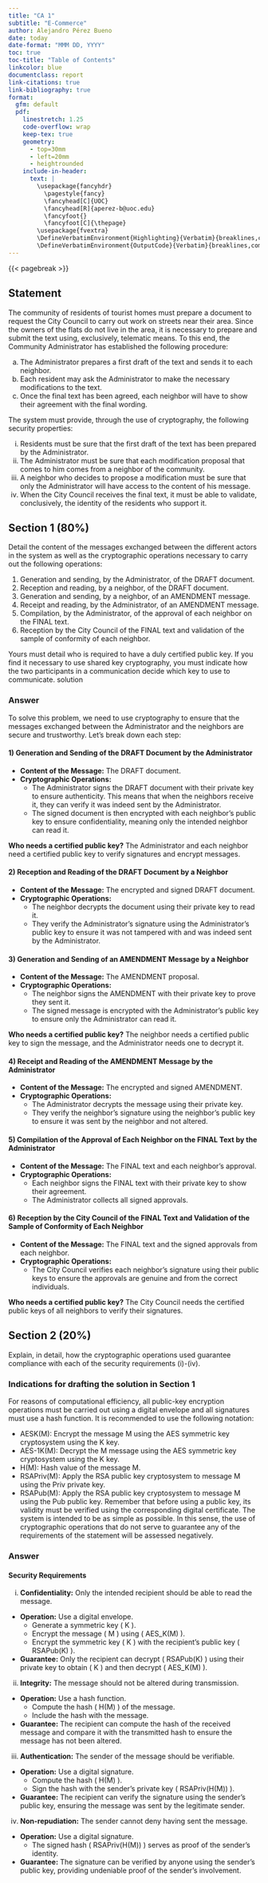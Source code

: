```yaml
---
title: "CA 1"
subtitle: "E-Commerce"
author: Alejandro Pérez Bueno
date: today
date-format: "MMM DD, YYYY"
toc: true
toc-title: "Table of Contents"
linkcolor: blue
documentclass: report
link-citations: true
link-bibliography: true
format:
  gfm: default
  pdf:
    linestretch: 1.25
    code-overflow: wrap
    keep-tex: true
    geometry:
      - top=30mm
      - left=20mm
      - heightrounded
    include-in-header:
      text: |
        \usepackage{fancyhdr}
          \pagestyle{fancy}
          \fancyhead[C]{UOC}
          \fancyhead[R]{aperez-b@uoc.edu}
          \fancyfoot{}
          \fancyfoot[C]{\thepage}
        \usepackage{fvextra}
        \DefineVerbatimEnvironment{Highlighting}{Verbatim}{breaklines,commandchars=\\\{\}}
        \DefineVerbatimEnvironment{OutputCode}{Verbatim}{breaklines,commandchars=\\\{\}}
---
```


{{< pagebreak >}}

## Statement

The community of residents of tourist homes must prepare a document to
request the City Council to carry out work on streets near their area.
Since the owners of the flats do not live in the area, it is necessary to prepare
and submit the text using, exclusively, telematic means. To this end, the
Community Administrator has established the following procedure:

a. The Administrator prepares a first draft of the text and sends it to each
neighbor.
b. Each resident may ask the Administrator to make the necessary
modifications to the text.
c. Once the final text has been agreed, each neighbor will have to show
their agreement with the final wording.

The system must provide, through the use of cryptography, the following security properties:

i. Residents must be sure that the first draft of the text has been
prepared by the Administrator.
i. The Administrator must be sure that each modification proposal that
comes to him comes from a neighbor of the community.
i. A neighbor who decides to propose a modification must be sure that
only the Administrator will have access to the content of his
message.
i. When the City Council receives the final text, it must be able to
validate, conclusively, the identity of the residents who support it.

## Section 1 (80%)

Detail the content of the messages exchanged between the
different actors in the system as well as the cryptographic operations necessary
to carry out the following operations:

1. Generation and sending, by the Administrator, of the DRAFT document.
2. Reception and reading, by a neighbor, of the DRAFT document.
3. Generation and sending, by a neighbor, of an AMENDMENT message.
4. Receipt and reading, by the Administrator, of an AMENDMENT message.
5. Compilation, by the Administrator, of the approval of each neighbor on the FINAL text.
6. Reception by the City Council of the FINAL text and validation of the sample of conformity of each neighbor.

Yours must detail who is required to have a duly certified public key. If you find
it necessary to use shared key cryptography, you must indicate how the two
participants in a communication decide which key to use to communicate.
solution

### Answer

To solve this problem, we need to use cryptography to ensure that the messages exchanged between the Administrator and the neighbors are secure and trustworthy. Let's break down each step:

#### 1) Generation and Sending of the DRAFT Document by the Administrator

- **Content of the Message:** The DRAFT document.
- **Cryptographic Operations:**
  - The Administrator signs the DRAFT document with their private key to ensure authenticity. This means that when the neighbors receive it, they can verify it was indeed sent by the Administrator.
  - The signed document is then encrypted with each neighbor's public key to ensure confidentiality, meaning only the intended neighbor can read it.

::: {.callout-note}
**Who needs a certified public key?** The Administrator and each neighbor need a certified public key to verify signatures and encrypt messages.
:::

#### 2) Reception and Reading of the DRAFT Document by a Neighbor

- **Content of the Message:** The encrypted and signed DRAFT document.
- **Cryptographic Operations:**
  - The neighbor decrypts the document using their private key to read it.
  - They verify the Administrator's signature using the Administrator's public key to ensure it was not tampered with and was indeed sent by the Administrator.

#### 3) Generation and Sending of an AMENDMENT Message by a Neighbor

- **Content of the Message:** The AMENDMENT proposal.
- **Cryptographic Operations:**
  - The neighbor signs the AMENDMENT with their private key to prove they sent it.
  - The signed message is encrypted with the Administrator's public key to ensure only the Administrator can read it.

::: {.callout-note}
**Who needs a certified public key?** The neighbor needs a certified public key to sign the message, and the Administrator needs one to decrypt it.
:::

#### 4) Receipt and Reading of the AMENDMENT Message by the Administrator

- **Content of the Message:** The encrypted and signed AMENDMENT.
- **Cryptographic Operations:**
  - The Administrator decrypts the message using their private key.
  - They verify the neighbor's signature using the neighbor's public key to ensure it was sent by the neighbor and not altered.

#### 5) Compilation of the Approval of Each Neighbor on the FINAL Text by the Administrator

- **Content of the Message:** The FINAL text and each neighbor's approval.
- **Cryptographic Operations:**
  - Each neighbor signs the FINAL text with their private key to show their agreement.
  - The Administrator collects all signed approvals.

#### 6) Reception by the City Council of the FINAL Text and Validation of the Sample of Conformity of Each Neighbor

- **Content of the Message:** The FINAL text and the signed approvals from each neighbor.
- **Cryptographic Operations:**
  - The City Council verifies each neighbor's signature using their public keys to ensure the approvals are genuine and from the correct individuals.

::: {.callout-note}
**Who needs a certified public key?** The City Council needs the certified public keys of all neighbors to verify their signatures.
:::

## Section 2 (20%)

Explain, in detail, how the cryptographic operations used guarantee compliance with each of the security requirements (i)-(iv).

::: {.callout-tip}
### Indications for drafting the solution in Section 1

For reasons of computational efficiency, all public-key encryption operations
must be carried out using a digital envelope and all signatures must use a hash
function. It is recommended to use the following notation:

* AESK(M): Encrypt the message M using the AES symmetric key cryptosystem using the K key.
* AES-1K(M): Decrypt the M message using the AES symmetric key cryptosystem using the K key.
* H(M): Hash value of the message M.
* RSAPriv(M): Apply the RSA public key cryptosystem to message M using the Priv private key.
* RSAPub(M): Apply the RSA public key cryptosystem to message M using the Pub public key.
Remember that before using a public key, its validity must be verified using the
corresponding digital certificate. The system is intended to be as simple as
possible. In this sense, the use of cryptographic operations that do not serve to
guarantee any of the requirements of the statement will be assessed negatively.
:::

### Answer

#### Security Requirements

(i) **Confidentiality:** Only the intended recipient should be able to read the message.

- **Operation:** Use a digital envelope.
  - Generate a symmetric key \( K \).
  - Encrypt the message \( M \) using \( AES_K(M) \).
  - Encrypt the symmetric key \( K \) with the recipient's public key \( RSAPub(K) \).
- **Guarantee:** Only the recipient can decrypt \( RSAPub(K) \) using their private key to obtain \( K \) and then decrypt \( AES_K(M) \).

(ii) **Integrity:** The message should not be altered during transmission.

- **Operation:** Use a hash function.
  - Compute the hash \( H(M) \) of the message.
  - Include the hash with the message.
- **Guarantee:** The recipient can compute the hash of the received message and compare it with the transmitted hash to ensure the message has not been altered.

(iii) **Authentication:** The sender of the message should be verifiable.

- **Operation:** Use a digital signature.
  - Compute the hash \( H(M) \).
  - Sign the hash with the sender's private key \( RSAPriv(H(M)) \).
- **Guarantee:** The recipient can verify the signature using the sender's public key, ensuring the message was sent by the legitimate sender.

(iv) **Non-repudiation:** The sender cannot deny having sent the message.

- **Operation:** Use a digital signature.
  - The signed hash \( RSAPriv(H(M)) \) serves as proof of the sender's identity.
- **Guarantee:** The signature can be verified by anyone using the sender's public key, providing undeniable proof of the sender's involvement.

